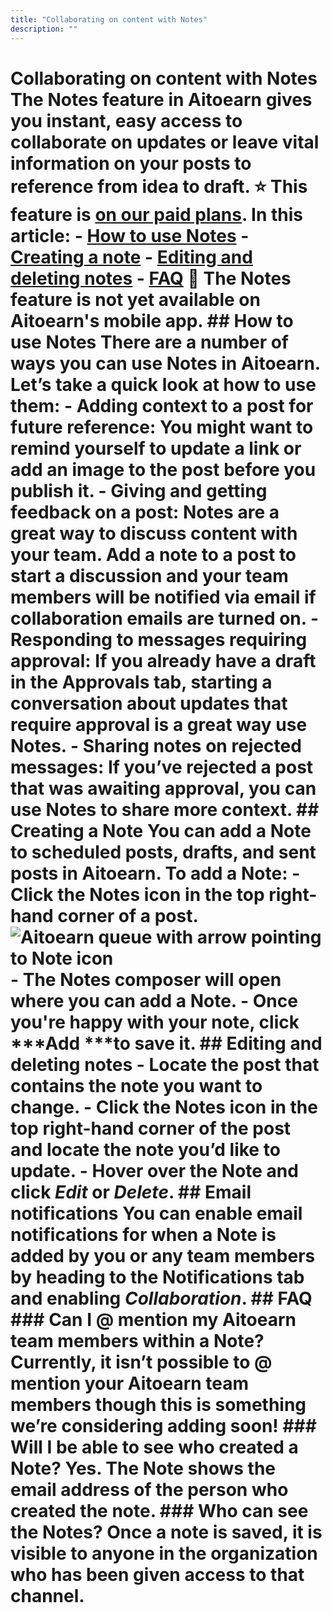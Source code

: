 ```yaml
---
title: "Collaborating on content with Notes"
description: ""
---
```


<UpdatedAt />


# Collaborating on content with Notes The Notes feature in Aitoearn gives you instant, easy access to collaborate on updates or leave vital information on your posts to reference from idea to draft. ⭐️ This feature is [on our paid plans](https://aitoearn.com/pricing). In this article: - [How to use Notes](#h_01H9NAXHB7ZZ3KFZ7A2RHEPN20) - [Creating a note](#h_01H9NAXHB7QFN5QR29EKQ1J5QE) - [Editing and deleting notes](#h_01H9NAXHB7FFAVZ2S6P605M9Q7) - [FAQ](#h_01H9NAXHB7AQ4X1ZS0KB1KJNPR) 📝 The Notes feature is not yet available on Aitoearn's mobile app. ## How to use Notes There are a number of ways you can use Notes in Aitoearn. Let’s take a quick look at how to use them: - **Adding context to a post for future reference:** You might want to remind yourself to update a link or add an image to the post before you publish it. - **Giving and getting feedback on a post:** Notes are a great way to discuss content with your team. Add a note to a post to start a discussion and your team members will be notified via email if collaboration emails are turned on. - **Responding to messages requiring approval:** If you already have a draft in the Approvals tab, starting a conversation about updates that require approval is a great way use Notes. - **Sharing notes on rejected messages:** If you’ve rejected a post that was awaiting approval, you can use Notes to share more context. ## Creating a Note You can add a Note to scheduled posts, drafts, and sent posts in Aitoearn. To add a Note: - Click the Notes icon in the top right-hand corner of a post. ![Aitoearn queue with arrow pointing to Note icon](//d33v4339jhl8k0.cloudfront.net/docs/assets/64cb6cf86d4a3e191f237e66/images/66b6673c65e01777a9333658/file-YKb8grs0wH.jpg) - The Notes composer will open where you can add a Note. - Once you're happy with your note, click ***Add ***to save it. ## Editing and deleting notes - Locate the post that contains the note you want to change. - Click the Notes icon in the top right-hand corner of the post and locate the note you’d like to update. - Hover over the Note and click ***Edit*** or ***Delete***. ## Email notifications You can enable email notifications for when a Note is added by you or any team members by heading to the Notifications tab and enabling ***Collaboration***. ## FAQ ### Can I @ mention my Aitoearn team members within a Note? Currently, it isn’t possible to @ mention your Aitoearn team members though this is something we’re considering adding soon! ### Will I be able to see who created a Note? Yes. The Note shows the email address of the person who created the note. ### Who can see the Notes? Once a note is saved, it is visible to anyone in the organization who has been given access to that channel.